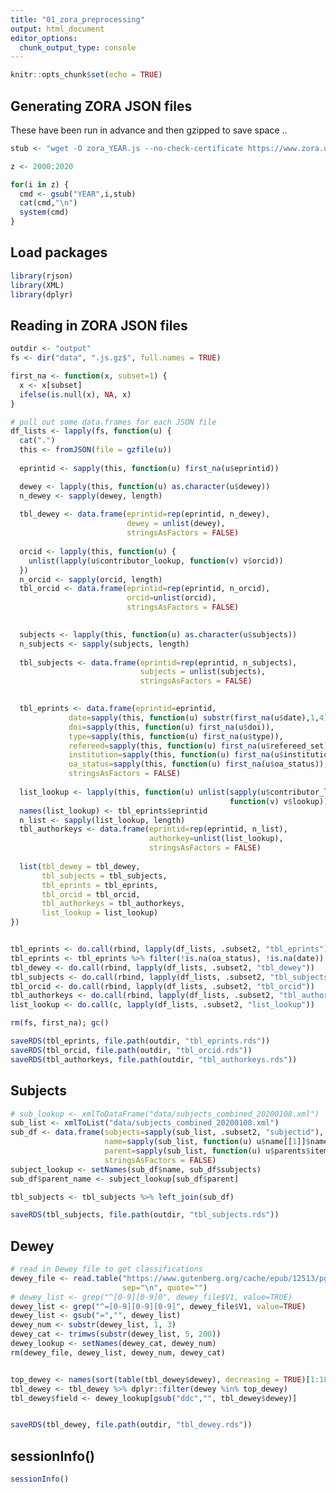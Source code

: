 ```yaml
---
title: "01_zora_preprocessing"
output: html_document
editor_options: 
  chunk_output_type: console
---
```


```r
knitr::opts_chunk$set(echo = TRUE)
```

## Generating ZORA JSON files

These have been run in advance and then gzipped to save space ..

```r
stub <- "wget -O zora_YEAR.js --no-check-certificate https://www.zora.uzh.ch/cgi/exportview/yearnew/YEAR/JSON/YEAR.js"

z <- 2000:2020

for(i in z) {
  cmd <- gsub("YEAR",i,stub)
  cat(cmd,"\n")
  system(cmd)
}
```

## Load packages

```r
library(rjson)
library(XML)
library(dplyr)
```


## Reading in ZORA JSON files

```r
outdir <- "output"
fs <- dir("data", ".js.gz$", full.names = TRUE)

first_na <- function(x, subset=1) {
  x <- x[subset]
  ifelse(is.null(x), NA, x)
}

# pull out some data.frames for each JSON file
df_lists <- lapply(fs, function(u) {
  cat(".")
  this <- fromJSON(file = gzfile(u))
  
  eprintid <- sapply(this, function(u) first_na(u$eprintid))

  dewey <- lapply(this, function(u) as.character(u$dewey))
  n_dewey <- sapply(dewey, length)
  
  tbl_dewey <- data.frame(eprintid=rep(eprintid, n_dewey),
                          dewey = unlist(dewey),
                          stringsAsFactors = FALSE)
  
  orcid <- lapply(this, function(u) {
    unlist(lapply(u$contributor_lookup, function(v) v$orcid))
  })
  n_orcid <- sapply(orcid, length)
  tbl_orcid <- data.frame(eprintid=rep(eprintid, n_orcid),
                          orcid=unlist(orcid),
                          stringsAsFactors = FALSE)
  

  subjects <- lapply(this, function(u) as.character(u$subjects))
  n_subjects <- sapply(subjects, length)
  
  tbl_subjects <- data.frame(eprintid=rep(eprintid, n_subjects),
                             subjects = unlist(subjects),
                             stringsAsFactors = FALSE)

  
  tbl_eprints <- data.frame(eprintid=eprintid,
             date=sapply(this, function(u) substr(first_na(u$date),1,4)),
             doi=sapply(this, function(u) first_na(u$doi)),
             type=sapply(this, function(u) first_na(u$type)),
             refereed=sapply(this, function(u) first_na(u$refereed_set)),
             institution=sapply(this, function(u) first_na(u$institution)),
             oa_status=sapply(this, function(u) first_na(u$oa_status)),
             stringsAsFactors = FALSE)
  
  list_lookup <- lapply(this, function(u) unlist(sapply(u$contributor_lookup, 
                                                 function(v) v$lookup)))
  names(list_lookup) <- tbl_eprints$eprintid
  n_list <- sapply(list_lookup, length)
  tbl_authorkeys <- data.frame(eprintid=rep(eprintid, n_list),
                               authorkey=unlist(list_lookup),
                               stringsAsFactors = FALSE)
  
  list(tbl_dewey = tbl_dewey,
       tbl_subjects = tbl_subjects,
       tbl_eprints = tbl_eprints,
       tbl_orcid = tbl_orcid,
       tbl_authorkeys = tbl_authorkeys,
       list_lookup = list_lookup)
})


tbl_eprints <- do.call(rbind, lapply(df_lists, .subset2, "tbl_eprints"))
tbl_eprints <- tbl_eprints %>% filter(!is.na(oa_status), !is.na(date))
tbl_dewey <- do.call(rbind, lapply(df_lists, .subset2, "tbl_dewey"))
tbl_subjects <- do.call(rbind, lapply(df_lists, .subset2, "tbl_subjects"))
tbl_orcid <- do.call(rbind, lapply(df_lists, .subset2, "tbl_orcid"))
tbl_authorkeys <- do.call(rbind, lapply(df_lists, .subset2, "tbl_authorkeys"))
list_lookup <- do.call(c, lapply(df_lists, .subset2, "list_lookup"))

rm(fs, first_na); gc()

saveRDS(tbl_eprints, file.path(outdir, "tbl_eprints.rds"))
saveRDS(tbl_orcid, file.path(outdir, "tbl_orcid.rds"))
saveRDS(tbl_authorkeys, file.path(outdir, "tbl_authorkeys.rds"))

```

## Subjects

```r
# sub_lookup <- xmlToDataFrame("data/subjects_combined_20200108.xml")
sub_list <- xmlToList("data/subjects_combined_20200108.xml")
sub_df <- data.frame(subjects=sapply(sub_list, .subset2, "subjectid"),
                     name=sapply(sub_list, function(u) u$name[[1]]$name),
                     parent=sapply(sub_list, function(u) u$parents$item),
                     stringsAsFactors = FALSE)
subject_lookup <- setNames(sub_df$name, sub_df$subjects)
sub_df$parent_name <- subject_lookup[sub_df$parent]

tbl_subjects <- tbl_subjects %>% left_join(sub_df)

saveRDS(tbl_subjects, file.path(outdir, "tbl_subjects.rds"))
```

## Dewey

```r
# read in Dewey file to get classifications
dewey_file <- read.table("https://www.gutenberg.org/cache/epub/12513/pg12513.txt", 
                         sep="\n", quote="")
# dewey_list <- grep("^[0-9][0-9]0", dewey_file$V1, value=TRUE)
dewey_list <- grep("^=[0-9][0-9][0-9]", dewey_file$V1, value=TRUE)
dewey_list <- gsub("=","", dewey_list)
dewey_num <- substr(dewey_list, 1, 3)
dewey_cat <- trimws(substr(dewey_list, 5, 200))
dewey_lookup <- setNames(dewey_cat, dewey_num)
rm(dewey_file, dewey_list, dewey_num, dewey_cat)


top_dewey <- names(sort(table(tbl_dewey$dewey), decreasing = TRUE)[1:18])
tbl_dewey <- tbl_dewey %>% dplyr::filter(dewey %in% top_dewey)
tbl_dewey$field <- dewey_lookup[gsub("ddc","", tbl_dewey$dewey)]


saveRDS(tbl_dewey, file.path(outdir, "tbl_dewey.rds"))
```

## sessionInfo()

```r
sessionInfo()
```
